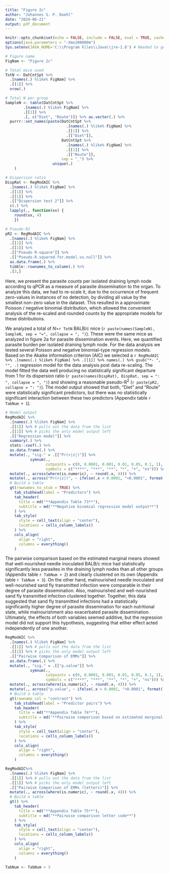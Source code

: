 ```yaml
---
title: "Figure 2c"
author: "Johannes S. P. Doehl"
date: "2024-06-21"
output: pdf_document
---
```


~~~{=comment}
# Setup
~~~
```r
knitr::opts_chunk$set(echo = FALSE, include = FALSE, eval = TRUE, cache = TRUE, dev = "png", warning = FALSE, message = FALSE, fig.pos = "H", out.extra = "")
options(java.parameters = "-Xmx200000m")
Sys.setenv(JAVA_HOME='C:\\Program Files\\Java\\jre-1.8') # Needed to get around loading error of rJava
```

```r
# Figure name
FigNam <- "Figure 2c"

# Total mice used
TotN <- DatCntSpt %>%
  .[names(.) %like% FigNam] %>%
  .[[1]] %>%
  nrow(.)

# Total N per group
SampleN <- table(DatCntSpt %>%
        .[names(.) %like% FigNam] %>%
        .[[1]] %>%
        .[, c("Diet", "Route")]) %>% as.vector(.) %>%
  purrr::set_names(paste(DatCntSpt %>%
                           .[names(.) %like% FigNam] %>%
                           .[[1]] %>%
                           .[["Diet"]],
                         DatCntSpt %>%
                           .[names(.) %like% FigNam] %>%
                           .[[1]] %>%
                           .[["Route"]],
                         sep = "_") %>%
                     unique(.)
    )

# Dispersion ratio
DispRat <- RegModAIC %>%
  .[names(.) %like% FigNam] %>%
  .[[1]] %>%
  .[[1]] %>%
  .[["Dispersion test 2"]] %>%
  c(.) %>%
  lapply(., function(xx) {
    round(xx, 4)
    })

# Pseudo-R2
pR2 <- RegModAIC %>%
  .[names(.) %like% FigNam] %>%
  .[[1]] %>%
  .[[1]] %>%
  .[["Pseudo R-square"]] %>%
  .[["Pseudo.R.squared.for.model.vs.null"]] %>%
  as.data.frame(.) %>%
  tibble::rownames_to_column(.) %>%
  .[3,]
```

Here, we present the parasite counts per isolated draining lymph node according to qPCR as a measure of parasite dissemination to the organ. To analyze this data, we had to re-scale it, due to the occurrence of frequent zero-values in instances of no detection, by dividing all value by the smallest non-zero value in the dataset. This resulted in a approximate Poisson / negative binomial distribution, which allowed the convenient analysis of the re-scaled and rounded counts by the appropriate models for these distributions.

We analyzed a total of *N*=`r TotN` BALB/c mice (`r paste(names(SampleN), SampleN, sep = "=", collapse = ", ")`). These were the same mice as analyzed in figure 2a for parasite dissemination events. Here, we quantified parasite burden per isolated draining lymph node. For the data analysis we tested several Poisson and negative binomial-type regression models. Based on the Akaike information criterion (AIC) we selected a `r RegModAIC %>% .[names(.) %like% FigNam] %>% .[[1]] %>% names(.) %>% gsub("*- ", "", .)` regression model for the data analysis post data re-scaling. The model fitted the data well producing no statistically significant departure from 1 for its dispersion ratio (`r paste(names(DispRat), DispRat, sep = ": ", collapse = ", ")`) and showing a reasonable pseudo-R^2^ (`r paste(pR2, collapse = ": ")`). The model output showed that both, "Diet" and "Route" were statistically significant predictors, but there was no statistically significant interaction between these two predictors (Appendix table `r TabNum + 1`).

```r
# Model output
RegModAIC %>%
  .[names(.) %like% FigNam] %>%
  .[[1]] %>% # pulls out the data from the list
  .[[1]] %>% # picks the only model output left
  .[["Regression model"]] %>%
  summary(.) %>%
  stats::coef(.) %>%
  as.data.frame(.) %>%
  mutate(., "sig." = .[["Pr(>|z|)"]] %>%
           symnum(.,
                  cutpoints = c(0, 0.0001, 0.001, 0.01, 0.05, 0.1, 1),
                  symbols = c("****", "***", "**", "*", "+", "ns"))) %>%
  mutate(., across(where(is.numeric), ~ round(.x, 4))) %>%
  mutate(., across("Pr(>|z|)", ~ ifelse(.x < 0.0001, "<0.0001", format(.x, scientific = FALSE)))) %>%
  # Build a table
  gt(rownames_to_stub = TRUE) %>%
    tab_stubhead(label = "Predictors") %>%
    tab_header(
      title = md("**Appendix Table 73**"),
      subtitle = md("**Negative binomial regression model output**")
    ) %>%
    tab_style(
      style = cell_text(align = "center"),
      locations = cells_column_labels()
    ) %>%
    cols_align(
      align = "right",
      columns = everything()
    )
```

The pairwise comparison based on the estimated marginal means showed that well-nourished needle inoculated BALB/c mice had statistically significantly less parasites in the draining lymph nodes than all other groups (Appendix table `r TabNum + 2`) and clearly clustered on its own (Appendix table `r TabNum + 3`). On the other hand, malnourished needle inoculated and well-nourished sand fly transmitted infection were comparable in their degree of parasite dissemination. Also, malnourished and well-nourished sand fly transmitted infection clustered together. Together, this data suggested that sand fly transmitted infections had a statistically significantly higher degree of parasite dissemination for each nutritional state, while malnourishment also exacerbated parasite dissemination. Ultimately, the effects of both variables seemed additive, but the regression model did not support this hypothesis, suggesting that either effect acted independently of one another.

```r
RegModAIC %>%
  .[names(.) %like% FigNam] %>%
  .[[1]] %>% # pulls out the data from the list
  .[[1]] %>% # picks the only model output left
  .[["Pairwise Comparison of EMMs"]] %>%
  as.data.frame(.) %>%
  mutate(., "sig." = .[["p.value"]] %>%
           symnum(.,
                  cutpoints = c(0, 0.0001, 0.001, 0.01, 0.05, 0.1, 1),
                  symbols = c("****", "***", "**", "*", "+", "ns"))) %>%
  mutate(., across(where(is.numeric), ~ round(.x, 4))) %>%
  mutate(., across("p.value", ~ ifelse(.x < 0.0001, "<0.0001", format(.x, scientific = FALSE)))) %>%
  # Build a table
  gt(rowname_col = "contrast") %>%
    tab_stubhead(label = "Predictor pairs") %>%
    tab_header(
      title = md("**Appendix Table 74**"),
      subtitle = md("**Pairwise comparison based on estimated marginal means**")
    ) %>%
    tab_style(
      style = cell_text(align = "center"),
      locations = cells_column_labels()
    ) %>%
    cols_align(
      align = "right",
      columns = everything()
    )
```

```r
RegModAIC%>%
  .[names(.) %like% FigNam] %>%
  .[[1]] %>% # pulls out the data from the list
  .[[1]] %>% # picks the only model output left
  .[["Pairwise Comparison of EMMs (letters)"]] %>%
  mutate(., across(where(is.numeric), ~ round(.x, 4))) %>%
  # Build a table
  gt() %>%
    tab_header(
      title = md("**Appendix Table 75**"),
      subtitle = md("**Pairwise comparison letter code**")
    ) %>%
    tab_style(
      style = cell_text(align = "center"),
      locations = cells_column_labels()
    ) %>%
    cols_align(
      align = "right",
      columns = everything()
    )
```



```r
TabNum <- TabNum + 3
```
